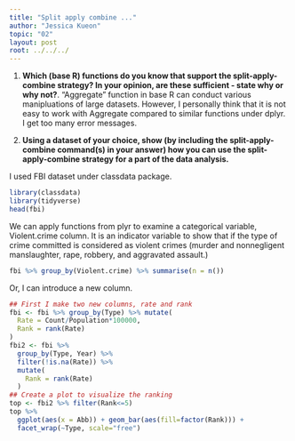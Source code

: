 ```yaml
---
title: "Split apply combine ..."
author: "Jessica Kueon"
topic: "02"
layout: post
root: ../../../
---
```




1. **Which (base R) functions do you know that support the split-apply-combine strategy? In your opinion, are these sufficient - state why or why not?**. 
"Aggregate" function in base R can conduct various manipluations of large datasets. However, I personally think that it is not easy to work with Aggregate compared to similar functions under dplyr. I get too many error messages.  

2. **Using a dataset of your choice, show (by including the split-apply-combine command(s) in your answer) how you can use the split-apply-combine strategy for a part of the data analysis.**


I used FBI dataset under classdata package. 

```r
library(classdata)
library(tidyverse)
head(fbi)
```

We can apply functions from plyr to examine a categorical variable, Violent.crime column. It is an indicator variable to show that if the type of crime committed is considered as violent crimes (murder and nonnegligent manslaughter, rape, robbery, and aggravated assault.)

```r
fbi %>% group_by(Violent.crime) %>% summarise(n = n())
```

Or, I can introduce a new column. 

```r
## First I make two new columns, rate and rank
fbi <- fbi %>% group_by(Type) %>% mutate(
  Rate = Count/Population*100000,
  Rank = rank(Rate) 
)
fbi2 <- fbi %>% 
  group_by(Type, Year) %>%
  filter(!is.na(Rate)) %>%
  mutate(
    Rank = rank(Rate)
  )
## Create a plot to visualize the ranking
top <- fbi2 %>% filter(Rank<=5)
top %>% 
  ggplot(aes(x = Abb)) + geom_bar(aes(fill=factor(Rank))) +
  facet_wrap(~Type, scale="free")
```
